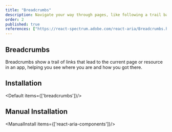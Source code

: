 ```yaml
---
title: "Breadcrumbs"
description: Navigate your way through pages, like following a trail back home, essential for easy site navigation.
order: 2
published: true
references: ["https://react-spectrum.adobe.com/react-aria/Breadcrumbs.html#props"]
---
```


## Breadcrumbs

Breadcrumbs show a trail of links that lead to the current page or resource in an app, helping you see where you are and how you got there.
<How toUse="navigation/breadcrumbs-demo" />

## Installation
<Default items={['breadcrumbs']}/>

## Manual Installation

<ManualInstall items={['react-aria-components']}/>

<SourceCode toShow='breadcrumbs'/>
